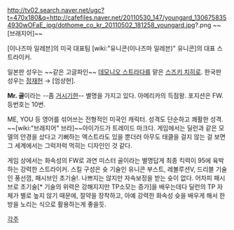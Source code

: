 http://tv02.search.naver.net/ugc?t=470x180&q=http://cafefiles.naver.net/20110530_147/youngard_1306758354930wOFaE_jpg/dothome_co_kr_20110502_181258_youngard.jpg?.png
~~[브래지어]~~

[이나즈마 일레븐]의 미국 대표팀 [wiki:"유니콘(이나즈마 일레븐)" 유니콘]의 대표 스트라이커. 

일본판 성우는 ~~같은 고글파인~~ [[데모니오 스트라다]]를 맡은 [[스즈키 치히로]].
한국판 성우는 [[정재헌]] → [엄상현].

'''Mr. 골'''이라는 --좀 [[거시기]]한-- 별명을 가지고 있다. 아메리카의 득점왕. 포지션은 FW. 등번호는 10번.

ME, YOU 등 영어를 섞어쓰는 전형적인 미국인 캐릭터. 성격도 단순하고 쾌활한 성격. ~~[wiki:"브래지어" 브라]~~아이가드가 트레이드 마크다. 게임에서는 딜런과 같은 모델의 안경을 샀다고 기뻐하는 엑스트라도 있을 뿐더러 아무도 태클을 걸지 않는 걸 보면 그 세계에서는 그럭저럭 먹히는 디자인인 것 같다.

게임 상에서는 화속성의 FW로 과연 미스터 골이라는 별명답게 최종 킥력이 95에 육박하는 강력한 스트라이커. 스킬 구성은 슛 기술인 유니콘 부스트, 레볼루션V, 드리블 기술인 풍선껌, 패시브인 초기술!. 나쁘지는 않지만 자속보정을 받는 슛이 없다. 어차피 패시브로 초기술[* 기술의 위력은 강해지지만 TP소모는 증가]을 배우는데다 딜런의 TP 자체가 별로 높지 않기 때문에, 절약을 장착하고, 아예 강력한 화속성 슛을 배우게 해서 한방을 노리는 식으로 활용하는게 좋을듯.

[[각주]]
